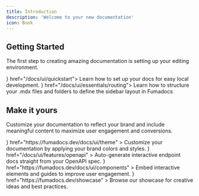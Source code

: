 ```yaml
---
title: Introduction
description: 'Welcome to your new documentation'
icon: Book
---
```


## Getting Started

The first step to creating amazing documentation is setting up your editing environment.

<Cards cols={2}>
  <Card title="Quickstart" icon={<PlayIcon />} href="/docs/ui/quickstart">
    Learn how to set up your docs for easy local development.
  </Card>
  <Card title="Routing" icon={<FilesIcon />} href="/docs/ui/essentials/routing">
    Learn how to structure your .mdx files and folders to define the sidebar
    layout in Fumadocs
  </Card>
</Cards>

## Make it yours

Customize your documentation to reflect your brand and include meaningful content to maximize user engagement and conversions.

<Cards cols={2}>
  <Card
    title="Customize Style"
    icon={<PaletteIcon />}
    href="https://fumadocs.dev/docs/ui/theme"
  >
    Customize your documentation by applying your brand colors and styles.
  </Card>
  <Card
    title="Reference APIs"
    icon={<WebhookIcon />}
    href="/docs/ui/features/openapi"
  >
    Auto-generate interactive endpoint docs straight from your OpenAPI spec.
  </Card>
  <Card
    title="Add Components"
    icon={<PuzzleIcon />}
    href="https://fumadocs.dev/docs/ui/components"
  >
    Embed interactive elements and guides to improve user engagement.
  </Card>
  <Card
    title="Get Inspiration"
    icon={<SparklesIcon />}
    href="https://fumadocs.dev/showcase"
  >
    Browse our showcase for creative ideas and best practices.
  </Card>
</Cards>
